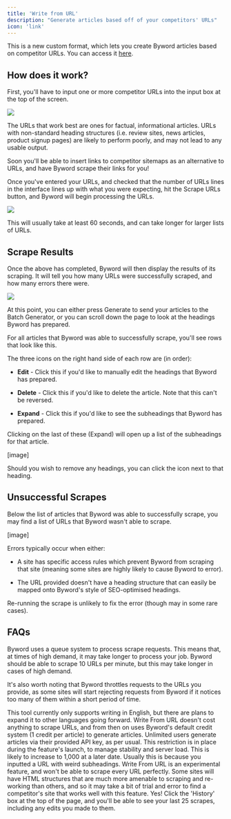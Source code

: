 ```yaml
---
title: 'Write from URL'
description: "Generate articles based off of your competitors' URLs"
icon: 'link'
---
```


This is a new custom format, which lets you create Byword articles based on competitor URLs. You can access it [here](/write-from-url).

## How does it work?

First, you'll have to input one or more competitor URLs into the input box at the top of the screen.

![](/images/Screenshot2025-03-12at10.01.47.png)

The URLs that work best are ones for factual, informational articles. URLs with non-standard heading structures (i.e. review sites, news articles, product signup pages) are likely to perform poorly, and may not lead to any usable output.

<Note>
  Soon you'll be able to insert links to competitor sitemaps as an alternative to URLs, and have Byword scrape their links for you!
</Note>

Once you've entered your URLs, and checked that the number of URLs lines in the interface lines up with what you were expecting, hit the Scrape URLs button, and Byword will begin processing the URLs.

![](/images/Screenshot2025-03-12at10.02.17.png)

This will usually take at least 60 seconds, and can take longer for larger lists of URLs.

## Scrape Results

Once the above has completed, Byword will then display the results of its scraping. It will tell you how many URLs were successfully scraped, and how many errors there were.

![](/images/Screenshot2025-03-12at10.04.23.png)

At this point, you can either press Generate to send your articles to the Batch Generator, or you can scroll down the page to look at the headings Byword has prepared.

For all articles that Byword was able to successfully scrape, you'll see rows that look like this.



The three icons on the right hand side of each row are (in order):

* **Edit** - Click this if you'd like to manually edit the headings that Byword has prepared.

* **Delete** - Click this if you'd like to delete the article. Note that this can't be reversed.

* **Expand** - Click this if you'd like to see the subheadings that Byword has prepared.

Clicking on the last of these (Expand) will open up a list of the subheadings for that article.

\[image]

Should you wish to remove any headings, you can click the icon next to that heading.

## Unsuccessful Scrapes

Below the list of articles that Byword was able to successfully scrape, you may find a list of URLs that Byword wasn't able to scrape.

\[image]

Errors typically occur when either:

* A site has specific access rules which prevent Byword from scraping that site (meaning some sites are highly likely to cause Byword to error).

* The URL provided doesn't have a heading structure that can easily be mapped onto Byword's style of SEO-optimised headings.

Re-running the scrape is unlikely to fix the error (though may in some rare cases).

## FAQs

<Accordion title="Why haven't my URLs been scraped yet?">
  Byword uses a queue system to process scrape requests. This means that, at times of high demand, it may take longer to process your job. Byword should be able to scrape 10 URLs per minute, but this may take longer in cases of high demand.

  It's also worth noting that Byword throttles requests to the URLs you provide, as some sites will start rejecting requests from Byword if it notices too many of them within a short period of time.
</Accordion>

<Accordion title="Does this work in non-English languages?">
  This tool currently only supports writing in English, but there are plans to expand it to other languages going forward.
</Accordion>

<Accordion title="How much does this cost?">
  Write From URL doesn't cost anything to scrape URLs, and from then on uses Byword's default credit system (1 credit per article) to generate articles. Unlimited users generate articles via their provided API key, as per usual.
</Accordion>

<Accordion title="Why can't I input more than 100 URLs?">
  This restriction is in place during the feature's launch, to manage stability and server load. This is likely to increase to 1,000 at a later date.
</Accordion>

<Accordion title="Why do my articles' subheadings look weird?">
  Usually this is because you inputted a URL with weird subheadings. Write From URL is an experimental feature, and won't be able to scrape every URL perfectly. Some sites will have HTML structures that are much more amenable to scraping and re-working than others, and so it may take a bit of trial and error to find a competitor's site that works well with this feature.
</Accordion>

<Accordion title="Can I go back to my old scrapes?">
  Yes! Click the 'History' box at the top of the page, and you'll be able to see your last 25 scrapes, including any edits you made to them.
</Accordion>